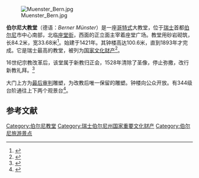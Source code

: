 [[File:Muenster_Bern.jpg|thumb]]

'''伯尔尼大教堂'''（德语：''Berner Münster''）是一座[[哥特式|哥特式]]大教堂，位于[[瑞士|瑞士]]首都[[伯尔尼|伯尔尼]]市中心南部，北临[[座堂街|座堂街]]，西面的正立面主宰着座堂广场。教堂用砂岩砌筑，长84.2米，宽33.68米<ref name="Mojon 59">{{cite book|author=Mojon, Luc|title=Band 4: Das Berner Münster|publisher=Gesellschaft für Schweizerische Kunstgeschichte|location=Basel|year=1960|pages=59|url=http://digibiblio.unibe.ch/digibern/Chopin/Engine/Systematik/viewer.asp?KatalogID=1&ImgNum=1544|access-date=2012-01-06|archive-url=https://web.archive.org/web/20110707004636/http://digibiblio.unibe.ch/digibern/Chopin/Engine/Systematik/viewer.asp?KatalogID=1&ImgNum=1544|archive-date=2011-07-07|dead-url=yes}}{{de_icon}}</ref>。始建于1421年。其钟楼高达100.6米，直到1893年才完成。它是瑞士最高的教堂，被列为[[瑞士国家和区域重要文化财产名录|国家文化财产]]<ref>{{cite web|url= http://www.bevoelkerungsschutz.admin.ch/internet/bs/de/home/themen/kgs/kgs_inventar.parsys.00011.downloadList.6694.DownloadFile.tmp/abe.pdf|title= Swiss Inventory of Cultural Property of National and Regional Significance|accessdate= 2009-02-06|date= 27 November 2008}}{{dead link|date=2017年11月 |bot=InternetArchiveBot |fix-attempted=yes }}</ref>。

16世纪宗教改革后，该堂属于新教归正会，1528年清除了圣像，停止弥撒，改行新教礼拜。<ref>{{cite book |title= Famous reformers of the Reformed and Presbyterian churches |last= Good|first= James Isaac |authorlink= |coauthors= Reformed Church in the United States. Board of Home Missions, Reformed Church in the United States. Board of Foreign Missions|year= 1916|publisher= The Heidelberg press |location= |isbn= |page= |pages= 41–44 |url= http://books.google.com/books?pg=PA41&dq=Cathedral%20of%20Bern&ei=ayIGTeajHMKclgeW9OSoCg&ct=result&id=fpkSAAAAYAAJ|accessdate= 13 December 2010}}</ref>

大门上方为[[最后审判|最后审判]]雕塑，为改教后唯一保留的雕塑。钟楼向公众开放。有344级台阶通往上下两个观景台<ref>{{Cite web |url=http://www.berninfo.com/en/navpage-SightsBET-AttractionsBET-32346.html |title=City of Bern Tourism Site |accessdate=2012-01-06 |archive-date=2006-11-05 |archive-url=https://web.archive.org/web/20061105225002/http://www.berninfo.com/en/navpage-SightsBET-AttractionsBET-32346.html |dead-url=no }}</ref>。

== 参考文献 ==
{{reflist|2}}

{{commonscat|Münster Bern}}

{{coord|46|56|50|N|7|27|05|E|region:CH-BE_type:landmark|display=title}}

{{Authority control}}
{{伯尔尼老城}}

[[Category:伯尔尼教堂|Category:伯尔尼教堂]]
[[Category:瑞士伯尔尼州国家重要文化财产|Category:瑞士伯尔尼州国家重要文化财产]]
[[Category:伯尔尼旅游景点|Category:伯尔尼旅游景点]]